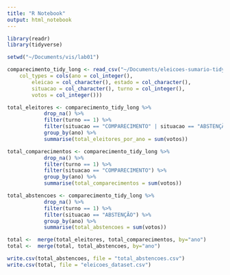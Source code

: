 ```yaml
---
title: "R Notebook"
output: html_notebook
---
```


```r
library(readr)
library(tidyverse)

setwd("~/Documents/vis/lab01")

comparecimento_tidy_long <- read_csv("~/Documents/eleicoes-sumario-tidy/data/comparecimento_tidy_long.csv", 
    col_types = cols(ano = col_integer(), 
        eleicao = col_character(), estado = col_character(), 
        situacao = col_character(), turno = col_integer(), 
        votos = col_integer()))

total_eleitores <- comparecimento_tidy_long %>%
            drop_na() %>% 
            filter(turno == 1) %>%
            filter(situacao == "COMPARECIMENTO" | situacao == "ABSTENÇÃO") %>% 
            group_by(ano) %>% 
            summarise(total_eleitores_por_ano = sum(votos))

total_comparecimentos <- comparecimento_tidy_long %>%
            drop_na() %>% 
            filter(turno == 1) %>%
            filter(situacao == "COMPARECIMENTO") %>%
            group_by(ano) %>% 
            summarise(total_comparecimentos = sum(votos))

total_abstencoes <- comparecimento_tidy_long %>%
            drop_na() %>% 
            filter(turno == 1) %>%
            filter(situacao == "ABSTENÇÃO") %>%
            group_by(ano) %>% 
            summarise(total_abstencoes = sum(votos))

total <-  merge(total_eleitores, total_comparecimentos, by="ano")
total <-  merge(total, total_abstencoes, by="ano")

write.csv(total_abstencoes, file = "total_abstencoes.csv")
write.csv(total, file = "eleicoes_dataset.csv")


```
